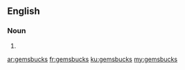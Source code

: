 ==English==

===Noun===
{{head|en|plural}}

# {{plural of|gemsbuck|lang=en}}

[[ar:gemsbucks]]
[[fr:gemsbucks]]
[[ku:gemsbucks]]
[[my:gemsbucks]]